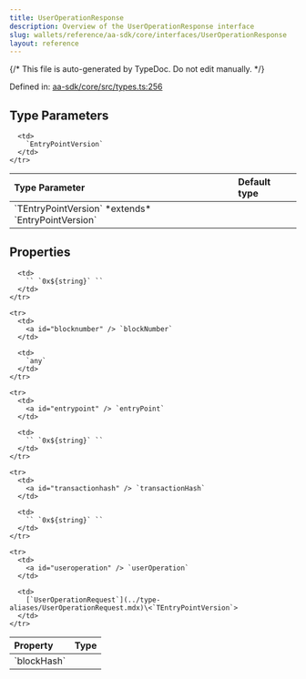 ```yaml
---
title: UserOperationResponse
description: Overview of the UserOperationResponse interface
slug: wallets/reference/aa-sdk/core/interfaces/UserOperationResponse
layout: reference
---
```


{/* This file is auto-generated by TypeDoc. Do not edit manually. */}

Defined in: [aa-sdk/core/src/types.ts:256](https://github.com/alchemyplatform/aa-sdk/blob/17aad1f572375d42a06c7e3238078a88a435d459/aa-sdk/core/src/types.ts#L256)

## Type Parameters

<table>
  <thead>
    <tr>
      <th align="left">Type Parameter</th>
      <th align="left">Default type</th>
    </tr>
  </thead>

  <tbody>
    <tr>
      <td>
        `TEntryPointVersion` *extends* `EntryPointVersion`
      </td>

      <td>
        `EntryPointVersion`
      </td>
    </tr>

  </tbody>
</table>

## Properties

<table>
  <thead>
    <tr>
      <th align="left">Property</th>
      <th align="left">Type</th>
    </tr>
  </thead>

  <tbody>
    <tr>
      <td>
        <a id="blockhash" /> `blockHash`
      </td>

      <td>
        `` `0x${string}` ``
      </td>
    </tr>

    <tr>
      <td>
        <a id="blocknumber" /> `blockNumber`
      </td>

      <td>
        `any`
      </td>
    </tr>

    <tr>
      <td>
        <a id="entrypoint" /> `entryPoint`
      </td>

      <td>
        `` `0x${string}` ``
      </td>
    </tr>

    <tr>
      <td>
        <a id="transactionhash" /> `transactionHash`
      </td>

      <td>
        `` `0x${string}` ``
      </td>
    </tr>

    <tr>
      <td>
        <a id="useroperation" /> `userOperation`
      </td>

      <td>
        [`UserOperationRequest`](../type-aliases/UserOperationRequest.mdx)\<`TEntryPointVersion`>
      </td>
    </tr>

  </tbody>
</table>
